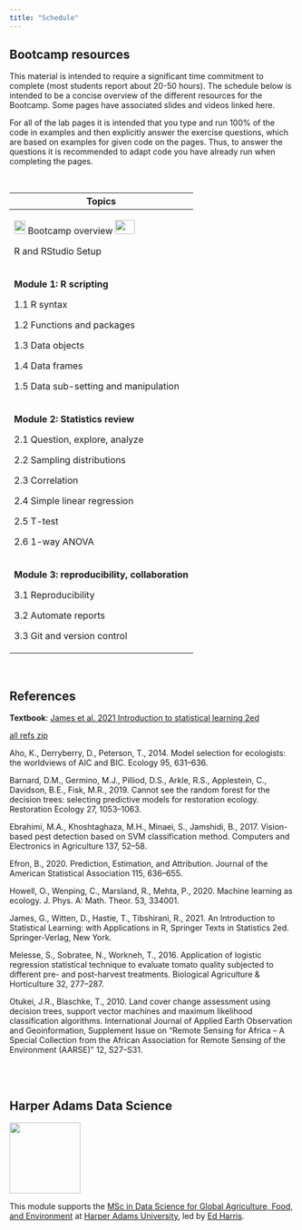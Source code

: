 ```yaml
---
title: "Schedule"
---
```


## Bootcamp resources

This material is intended to require a significant time commitment to complete (most students report about 20-50 hours). The schedule below is intended to be a concise overview of the different resources for the Bootcamp. Some pages have associated slides and videos linked here.

For all of the lab pages it is intended that you type and run 100% of the code in examples and then explicitly answer the exercise questions, which are based on examples for given code on the pages. Thus, to answer the questions it is recommended to adapt code you have already run when completing the pages.

<br>

+-------------------------------------------------------------------------------------------------------------------------------------+
| Topics                                                                                                                              |
+=====================================================================================================================================+
| [![](img/slides.png){width="20" height="24"}](slides-overview.html) Bootcamp overview ![](img/youtube.png){width="35" height="25"}  |
|                                                                                                                                     |
| R and RStudio Setup                                                                                                                 |
+-------------------------------------------------------------------------------------------------------------------------------------+
| **Module 1: R scripting**                                                                                                           |
|                                                                                                                                     |
| 1.1 R syntax                                                                                                                        |
|                                                                                                                                     |
| 1.2 Functions and packages                                                                                                          |
|                                                                                                                                     |
| 1.3 Data objects                                                                                                                    |
|                                                                                                                                     |
| 1.4 Data frames                                                                                                                     |
|                                                                                                                                     |
| 1.5 Data sub-setting and manipulation                                                                                               |
+-------------------------------------------------------------------------------------------------------------------------------------+
| **Module 2: Statistics review**                                                                                                     |
|                                                                                                                                     |
| 2.1 Question, explore, analyze                                                                                                      |
|                                                                                                                                     |
| 2.2 Sampling distributions                                                                                                          |
|                                                                                                                                     |
| 2.3 Correlation                                                                                                                     |
|                                                                                                                                     |
| 2.4 Simple linear regression                                                                                                        |
|                                                                                                                                     |
| 2.5 T-test                                                                                                                          |
|                                                                                                                                     |
| 2.6 1-way ANOVA                                                                                                                     |
+-------------------------------------------------------------------------------------------------------------------------------------+
| **Module 3: reproducibility, collaboration**                                                                                        |
|                                                                                                                                     |
| 3.1 Reproducibility                                                                                                                 |
|                                                                                                                                     |
| 3.2 Automate reports                                                                                                                |
|                                                                                                                                     |
| 3.3 Git and version control                                                                                                         |
+-------------------------------------------------------------------------------------------------------------------------------------+

<br>

## References

**Textbook**: [James et al. 2021 Introduction to statistical learning 2ed](https://www.statlearning.com/)

[all refs zip](pdfs/c7081-2022-readings.zip)

Aho, K., Derryberry, D., Peterson, T., 2014. Model selection for ecologists: the worldviews of AIC and BIC. Ecology 95, 631--636.

Barnard, D.M., Germino, M.J., Pilliod, D.S., Arkle, R.S., Applestein, C., Davidson, B.E., Fisk, M.R., 2019. Cannot see the random forest for the decision trees: selecting predictive models for restoration ecology. Restoration Ecology 27, 1053--1063.

Ebrahimi, M.A., Khoshtaghaza, M.H., Minaei, S., Jamshidi, B., 2017. Vision-based pest detection based on SVM classification method. Computers and Electronics in Agriculture 137, 52--58.

Efron, B., 2020. Prediction, Estimation, and Attribution. Journal of the American Statistical Association 115, 636--655.

Howell, O., Wenping, C., Marsland, R., Mehta, P., 2020. Machine learning as ecology. J. Phys. A: Math. Theor. 53, 334001.

James, G., Witten, D., Hastie, T., Tibshirani, R., 2021. An Introduction to Statistical Learning: with Applications in R, Springer Texts in Statistics 2ed. Springer-Verlag, New York.

Melesse, S., Sobratee, N., Workneh, T., 2016. Application of logistic regression statistical technique to evaluate tomato quality subjected to different pre- and post-harvest treatments. Biological Agriculture & Horticulture 32, 277--287.

Otukei, J.R., Blaschke, T., 2010. Land cover change assessment using decision trees, support vector machines and maximum likelihood classification algorithms. International Journal of Applied Earth Observation and Geoinformation, Supplement Issue on "Remote Sensing for Africa -- A Special Collection from the African Association for Remote Sensing of the Environment (AARSE)" 12, S27--S31.

<br> <br>

## Harper Adams Data Science

![](img/HDS.png){fig-alt="Harper Data Science" width="125"}

This module supports the [MSc in Data Science for Global Agriculture, Food, and Environment](https://www.harper-adams.ac.uk/courses/postgraduate/201194/data-science-for-global-agriculture-food-and-environment "MSc in Data Science") at [Harper Adams University](https://www.harper-adams.ac.uk/ "Harper Adams University"), led by [Ed Harris](https://www.harper-adams.ac.uk/general/staff/profile/201620/Edwin-Harris/ "Ed's Faculty page").
